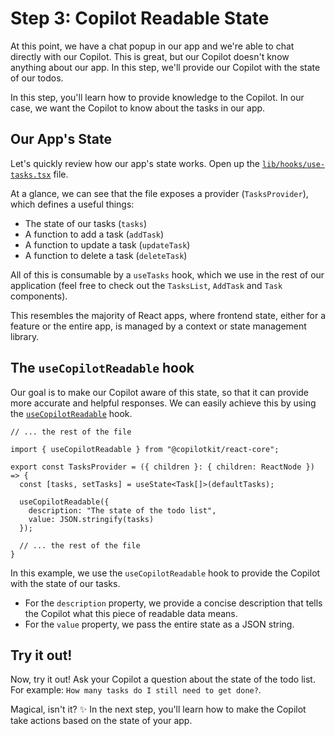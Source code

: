 
# Step 3: Copilot Readable State

At this point, we have a chat popup in our app and we're able to chat directly with our Copilot. This is great, but our Copilot doesn't know anything about our app. In this step, we'll provide our Copilot with the state of our todos.

In this step, you'll learn how to provide knowledge to the Copilot. In our case, we want the Copilot to know about the tasks in our app.

## Our App's State

Let's quickly review how our app's state works. Open up the [`lib/hooks/use-tasks.tsx`](https://github.com/CopilotKit/example-todos-app/blob/base-start-here/lib/hooks/use-tasks.tsx) file.

At a glance, we can see that the file exposes a provider (`TasksProvider`), which defines a useful things:

- The state of our tasks (`tasks`)
- A function to add a task (`addTask`)
- A function to update a task (`updateTask`)
- A function to delete a task (`deleteTask`)

All of this is consumable by a `useTasks` hook, which we use in the rest of our application (feel free to check out the `TasksList`, `AddTask` and `Task` components).

This resembles the majority of React apps, where frontend state, either for a feature or the entire app, is managed by a context or state management library.

## The `useCopilotReadable` hook

Our goal is to make our Copilot aware of this state, so that it can provide more accurate and helpful responses. We can easily achieve this by using the [`useCopilotReadable`](/reference/hooks/useCopilotReadable) hook.

```tsx filename="lib/hooks/use-tasks.tsx" {3,8-11}
// ... the rest of the file

import { useCopilotReadable } from "@copilotkit/react-core";

export const TasksProvider = ({ children }: { children: ReactNode }) => {
  const [tasks, setTasks] = useState<Task[]>(defaultTasks);

  useCopilotReadable({
    description: "The state of the todo list",
    value: JSON.stringify(tasks)
  });

  // ... the rest of the file
}
```

In this example, we use the `useCopilotReadable` hook to provide the Copilot with the state of our tasks.

- For the `description` property, we provide a concise description that tells the Copilot what this piece of readable data means.
- For the `value` property, we pass the entire state as a JSON string.

## Try it out!

Now, try it out! Ask your Copilot a question about the state of the todo list. For example: `How many tasks do I still need to get done?`.

Magical, isn't it? ✨ In the next step, you'll learn how to make the Copilot take actions based on the state of your app.

